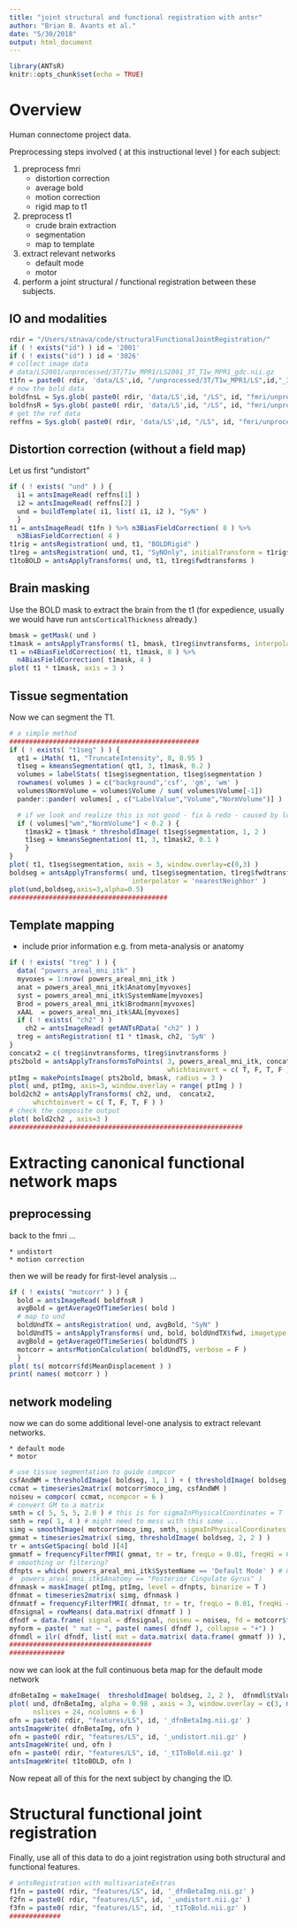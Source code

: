 ```yaml
---
title: "joint structural and functional registration with antsr"
author: "Brian B. Avants et al."
date: "5/30/2018"
output: html_document
---
```


```r
library(ANTsR)
knitr::opts_chunk$set(echo = TRUE)
```

# Overview

Human connectome project data.

Preprocessing steps involved ( at this instructional level ) for each subject:

1. preprocess fmri
    * distortion correction
    * average bold
    * motion correction
    * rigid map to t1

2. preprocess t1
    * crude brain extraction
    * segmentation
    * map to template
    
3. extract relevant networks
    * default mode
    * motor 
    
4. perform a joint structural / functional registration between these subjects.

##  IO and modalities

```r
rdir = "/Users/stnava/code/structuralFunctionalJointRegistration/"
if ( ! exists("id") ) id = '2001'
if ( ! exists("id") ) id = '3026'
# collect image data
# data/LS2001/unprocessed/3T/T1w_MPR1/LS2001_3T_T1w_MPR1_gdc.nii.gz
t1fn = paste0( rdir, 'data/LS',id, "/unprocessed/3T/T1w_MPR1/LS",id,"_3T_T1w_MPR1_gdc.nii.gz")
# now the bold data
boldfnsL = Sys.glob( paste0( rdir, 'data/LS',id, "/LS", id, "fmri/unprocessed/3T/rfMRI_REST1_*/*REST1_LR_gdc.nii.gz" ) )
boldfnsR = Sys.glob( paste0( rdir, 'data/LS',id, "/LS", id, "fmri/unprocessed/3T/rfMRI_REST1_*/*REST1_RL_gdc.nii.gz" ) )
# get the ref data
reffns = Sys.glob( paste0( rdir, 'data/LS',id, "/LS", id, "fmri/unprocessed/3T/rfMRI_REST1_*/*SBRef_gdc.nii.gz" ) )
```

##  Distortion correction (without a field map)

Let us first "undistort"

```r
if ( ! exists( "und" ) ) {
  i1 = antsImageRead( reffns[1] )
  i2 = antsImageRead( reffns[2] )
  und = buildTemplate( i1, list( i1, i2 ), "SyN" )
  } 
t1 = antsImageRead( t1fn ) %>% n3BiasFieldCorrection( 8 ) %>%
  n3BiasFieldCorrection( 4 )
t1rig = antsRegistration( und, t1, "BOLDRigid" )
t1reg = antsRegistration( und, t1, "SyNOnly", initialTransform = t1rig$fwd  )
t1toBOLD = antsApplyTransforms( und, t1, t1reg$fwdtransforms )
```



## Brain masking

Use the BOLD mask to extract the brain from the t1 (for expedience, usually we 
would have run `antsCorticalThickness` already.)

```r
bmask = getMask( und )
t1mask = antsApplyTransforms( t1, bmask, t1reg$invtransforms, interpolator = 'nearestNeighbor' )
t1 = n4BiasFieldCorrection( t1, t1mask, 8 ) %>%
  n4BiasFieldCorrection( t1mask, 4 )
plot( t1 * t1mask, axis = 3 )
```


## Tissue segmentation

Now we can segment the T1.

```r
# a simple method
################################################
if ( ! exists( "t1seg" ) ) {
  qt1 = iMath( t1, "TruncateIntensity", 0, 0.95 )
  t1seg = kmeansSegmentation( qt1, 3, t1mask, 0.2 ) 
  volumes = labelStats( t1seg$segmentation, t1seg$segmentation )
  rownames( volumes ) = c("background",'csf', 'gm', 'wm' )
  volumes$NormVolume = volumes$Volume / sum( volumes$Volume[-1])
  pander::pander( volumes[ , c("LabelValue","Volume","NormVolume")] )

  # if we look and realize this is not good - fix & redo - caused by local hyperintensity
  if ( volumes["wm","NormVolume"] < 0.2 ) {
    t1mask2 = t1mask * thresholdImage( t1seg$segmentation, 1, 2 )
    t1seg = kmeansSegmentation( t1, 3, t1mask2, 0.1 ) 
    }
}
plot( t1, t1seg$segmentation, axis = 3, window.overlay=c(0,3) )
boldseg = antsApplyTransforms( und, t1seg$segmentation, t1reg$fwdtransforms, 
                               interpolator = 'nearestNeighbor' )
plot(und,boldseg,axis=3,alpha=0.5)
########################################
```


## Template mapping

* include prior information e.g. from meta-analysis or anatomy

```r
if ( ! exists( "treg" ) ) {
  data( "powers_areal_mni_itk" )
  myvoxes = 1:nrow( powers_areal_mni_itk )
  anat = powers_areal_mni_itk$Anatomy[myvoxes]
  syst = powers_areal_mni_itk$SystemName[myvoxes]
  Brod = powers_areal_mni_itk$Brodmann[myvoxes]
  xAAL  = powers_areal_mni_itk$AAL[myvoxes]
  if ( ! exists( "ch2" ) )
    ch2 = antsImageRead( getANTsRData( "ch2" ) )
  treg = antsRegistration( t1 * t1mask, ch2, 'SyN' )
}
concatx2 = c( treg$invtransforms, t1reg$invtransforms )
pts2bold = antsApplyTransformsToPoints( 3, powers_areal_mni_itk, concatx2, 
                                        whichtoinvert = c( T, F, T, F ) )
ptImg = makePointsImage( pts2bold, bmask, radius = 3 )
plot( und, ptImg, axis=3, window.overlay = range( ptImg ) )
bold2ch2 = antsApplyTransforms( ch2, und,  concatx2, 
      whichtoinvert = c( T, F, T, F ) )
# check the composite output
plot( bold2ch2 , axis=3 )
###########################################################
```


# Extracting canonical functional network maps


## preprocessing

back to the fmri ...

    * undistort
    * motion correction

then we will be ready for first-level analysis ...

```r
if ( ! exists( "motcorr" ) ) {
  bold = antsImageRead( boldfnsR )
  avgBold = getAverageOfTimeSeries( bold )
  # map to und 
  boldUndTX = antsRegistration( und, avgBold, "SyN" )
  boldUndTS = antsApplyTransforms( und, bold, boldUndTX$fwd, imagetype = 3  )
  avgBold = getAverageOfTimeSeries( boldUndTS )
  motcorr = antsrMotionCalculation( boldUndTS, verbose = F )
  }
plot( ts( motcorr$fd$MeanDisplacement ) )
print( names( motcorr ) )
````

## network modeling

now we can do some additional level-one analysis to extract relevant networks.

    * default mode
    * motor 

```r
# use tissue segmentation to guide compcor 
csfAndWM = thresholdImage( boldseg, 1, 1 ) + ( thresholdImage( boldseg, 3, 3 ) %>% iMath("ME",1))
ccmat = timeseries2matrix( motcorr$moco_img, csfAndWM )
noiseu = compcor( ccmat, ncompcor = 6 )
# convert GM to a matrix
smth = c( 5, 5, 5, 2.0 ) # this is for sigmaInPhysicalCoordinates = T
smth = rep( 1, 4 ) # might need to mess with this some ...
simg = smoothImage( motcorr$moco_img, smth, sigmaInPhysicalCoordinates = F )
gmmat = timeseries2matrix( simg, thresholdImage( boldseg, 2, 2 ) )
tr = antsGetSpacing( bold )[4]
gmmatf = frequencyFilterfMRI( gmmat, tr = tr, freqLo = 0.01, freqHi = 0.1,  opt = "trig" )
# smoothing or filtering?
dfnpts = which( powers_areal_mni_itk$SystemName == 'Default Mode' ) # & 
#  powers_areal_mni_itk$Anatomy == "Posterior Cingulate Gyrus" )
dfnmask = maskImage( ptImg, ptImg, level = dfnpts, binarize = T )
dfnmat = timeseries2matrix( simg, dfnmask )
dfnmatf = frequencyFilterfMRI( dfnmat, tr = tr, freqLo = 0.01, freqHi = 0.1,  opt = "trig" )
dfnsignal = rowMeans( data.matrix( dfnmatf ) )
dfndf = data.frame( signal = dfnsignal, noiseu = noiseu, fd = motcorr$fd )
myform = paste( " mat ~ ", paste( names( dfndf ), collapse = "+") )
dfnmdl = ilr( dfndf, list( mat = data.matrix( data.frame( gmmatf )) ), myform )
####################################
##############
```

now we can look at the full continuous beta map for the default mode network

```r
dfnBetaImg = makeImage(  thresholdImage( boldseg, 2, 2 ),  dfnmdl$tValue["signal",] )
plot( und, dfnBetaImg, alpha = 0.98 , axis = 3, window.overlay = c(3, max(dfnBetaImg )),
      nslices = 24, ncolumns = 6 )
ofn = paste0( rdir, "features/LS", id, '_dfnBetaImg.nii.gz' )
antsImageWrite( dfnBetaImg, ofn )
ofn = paste0( rdir, "features/LS", id, '_undistort.nii.gz' )
antsImageWrite( und, ofn )
ofn = paste0( rdir, "features/LS", id, '_t1ToBold.nii.gz' )
antsImageWrite( t1toBOLD, ofn )
```


Now repeat all of this for the next subject by changing the ID.


# Structural functional joint registration

Finally, use all of this data to do a joint registration using both structural 
and functional features.

```r
# antsRegistration with multivariateExtras
f1fn = paste0( rdir, "features/LS", id, '_dfnBetaImg.nii.gz' )
f2fn = paste0( rdir, "features/LS", id, '_undistort.nii.gz' )
f3fn = paste0( rdir, "features/LS", id, '_t1ToBold.nii.gz' )
#############
```

